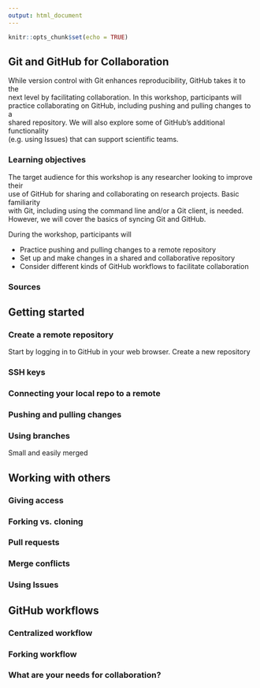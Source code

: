```yaml
---
output: html_document
---
```


```r
knitr::opts_chunk$set(echo = TRUE)
```

## Git and GitHub for Collaboration

While version control with Git enhances reproducibility, GitHub takes it to the  
next level by facilitating collaboration. In this workshop, participants will  
practice collaborating on GitHub, including pushing and pulling changes to a  
shared repository. We will also explore some of GitHub’s additional functionality  
(e.g. using Issues) that can support scientific teams.

### Learning objectives 

The target audience for this workshop is any researcher looking to improve their  
use of GitHub for sharing and collaborating on research projects. Basic familiarity  
with Git, including using the command line and/or a Git client, is needed.  
However, we will cover the basics of syncing Git and GitHub. 

During the workshop, participants will

- Practice pushing and pulling changes to a remote repository
- Set up and make changes in a shared and collaborative repository
- Consider different kinds of GitHub workflows to facilitate collaboration

### Sources

## Getting started

### Create a remote repository

Start by logging in to GitHub in your web browser. Create a new repository

### SSH keys

### Connecting your local repo to a remote

### Pushing and pulling changes

### Using branches

Small and easily merged 

## Working with others

### Giving access

### Forking vs. cloning

### Pull requests

### Merge conflicts

### Using Issues

## GitHub workflows

### Centralized workflow

### Forking workflow

### What are your needs for collaboration?
